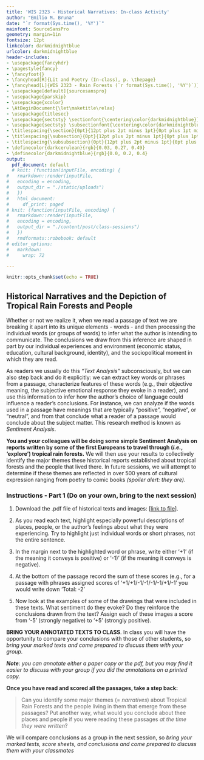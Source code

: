 ```yaml
---
title: 'WIS 2323 - Historical Narratives: In-class Activity'
author: "Emilio M. Bruna"
date: "`r format(Sys.time(), '%Y')`"
mainfont: SourceSansPro
geometry: margin=1in
fontsize: 12pt
linkcolor: darkmidnightblue
urlcolor: darkmidnightblue
header-includes:
- \usepackage{fancyhdr}
- \pagestyle{fancy}
- \fancyfoot{}
- \fancyhead[R]{Lit and Poetry (In-class), p. \thepage}
- \fancyhead[L]{WIS 2323 - Rain Forests (`r format(Sys.time(), '%Y')`)}
- \usepackage[default]{sourcesanspro}
- \usepackage{parskip}
- \usepackage{xcolor}
- \AtBeginDocument{\let\maketitle\relax}
- \usepackage{titlesec}
- \usepackage{sectsty} \sectionfont{\centering\color{darkmidnightblue}}
- \usepackage{sectsty} \subsectionfont{\centering\color{darkmidnightblue}}
- \titlespacing{\section}{0pt}{12pt plus 2pt minus 1pt}{0pt plus 1pt minus 1pt}
- \titlespacing{\subsection}{0pt}{12pt plus 2pt minus 1pt}{0pt plus 1pt minus 1pt}
- \titlespacing{\subsubsection}{0pt}{12pt plus 2pt minus 1pt}{0pt plus 1pt minus 1pt}
- \definecolor{darkcerulean}{rgb}{0.03, 0.27, 0.49}
- \definecolor{darkmidnightblue}{rgb}{0.0, 0.2, 0.4}
output:
  pdf_document: default
  # knit: (function(inputFile, encoding) {
#   rmarkdown::render(inputFile, 
#   encoding = encoding, 
#   output_dir = "./static/uploads")
#   })
#   html_document:
#     df_print: paged
# knit: (function(inputFile, encoding) {
#   rmarkdown::render(inputFile,
#   encoding = encoding,
#   output_dir = "./content/post/class-sessions")
#   })
#   rmdformats::robobook: default
# editor_options: 
#   markdown: 
#     wrap: 72

---
```


```r
knitr::opts_chunk$set(echo = TRUE)
```

## Historical Narratives and the Depiction of Tropical Rain Forests and People    
\vspace{0.3cm}

Whether or not we realize it, when we read a passage of text we are breaking it apart into its unique elements - words - and then processing the individual words (or groups of words) to infer what the author is intending to communicate. The conclusions we draw from this inference are shaped in part by our individual experiences and environment (economic status, education, cultural background, identity), and the sociopolitical moment in which they are read.  

As readers we usually do this *"Text Analysis"* subconsciously, but we can also step back and do it explicitly: we can extract key words or phrases from a passage, characterize features of these words (e.g., their objective meaning, the subjective emotional response they evoke in a reader), and use this information to infer how the author's choice of language could influence a reader's conclusions. For instance, we can analyze if the words used in a passage have meanings that are typically "positive", "negative", or "neutral", and from that conclude what a reader of a passage would conclude about the subject matter. This research method is known as   *Sentiment Analysis*.

**You and your colleagues will be doing some simple Sentiment Analysis on reports written by some of the first Europeans to travel through (_i.e._, 'explore') tropical rain forests.** We will then use your results to collectively identify the major themes these historical reports established about tropical forests and the people that lived there. In future sessions, we will attempt to determine if these themes are reflected in over 500 years of cultural expression ranging from poetry to comic books _(spoiler alert: they are)_.

### Instructions - Part 1 (Do on your own, bring to the next session)  

1. Download the .pdf file of historical texts and images: [[link to file](https://ids2935.netlify.app/uploads/historical_narratives.pdf)]. 


1. As you read each text, highlight especially powerful descriptions of places, people, or the author's feelings about what they were experiencing.  Try to highlight just individual words or short phrases, not the entire sentence.

1. In the margin next to the highlighted word or phrase, write either '+1' (if the meaning it conveys is positive) or '-1)' (if the meaning it conveys is negative).

1. At the bottom of the passage record the sum of these scores (e.g., for a passage with phrases assigned scores of '+1/+1/-1/-1/-1/-1/+1/-1' you would write down 'Total: -2'

1. Now look at the examples of some of the drawings that were included in these texts. What sentiment do they evoke? Do they reinforce the conclusions drawn from the text? Assign each of these images a score from '-5' (strongly negative) to '+5' (strongly positive).

**BRING YOUR ANNOTATED TEXTS TO CLASS**. In class you will have the opportunity to compare your conclusions with those of other students, so _bring your marked texts and come prepared to discuss them with your group._ 

***Note***: *you can annotate either a paper copy or the pdf, but you may find it easier to discuss with your group if you did the annotations on a printed copy.*

<!-- Were there any words or phrases whole group agreed on? Any that you disagreed on? -->
<!-- when back from group", EB has each sentence on screen and then records how many groups had that as +1,-1,)  -->
   
<!-- 5. Sometimes the things _left out_ by the author are as informative as the things they _did_ say. Can you infer anything from what *wasn't* said? -->


**Once you have read and scored all the passages, take a step back: ** 

> Can you identify some major themes (= *narratives*) about Tropical Rain Forests and the people living in them that emerge from these passages? Put another way, what would you conclude about thee places and people if you were reading these passages *at the time they were written*? 

We will compare conclusions as a group in the next session, so _bring your marked texts, score sheets, and conclusions and come prepared to discuss them with your classmates_

<!-- **<<revision for v 2.0; we got through only part 1. if you delete the lecture slide and do it as a video, you might get through the lit. but I rec doing part 1 only, then doing the lit/poetry as part of culture.>>** -->
